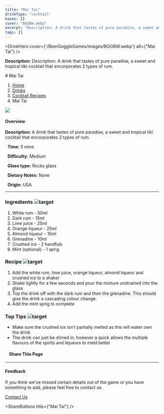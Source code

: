 ```yaml
---
title: "Mai Tai"
drinkType: "cocktail"
bases: []
cover: "BGGBW.webp"
excerpt: "Description: A drink that tastes of pure paradise, a sweet and tropical tiki cocktail that encorporates 2 types of rum."
tags: []
---
```



<DrinkHero
  cover={'/BeerGoggleGames/images/BGGBW.webp'}
  alt={"Mai Tai"}
/>

<DrinkSection title="Overview" icon="/BeerGoggleGames/images/info.webp">
<p><strong>Description:</strong> Description: A drink that tastes of pure paradise, a sweet and tropical tiki cocktail that encorporates 2 types of rum.</p>
</DrinkSection>

<DrinkSection title="Ingredients" icon="/BeerGoggleGames/images/liquor.webp">
<!-- Add ingredients -->
</DrinkSection>

<DrinkSection title="Method" icon="/BeerGoggleGames/images/question.webp">
# Mai Tai

1.  [Home](/)
2.  [Drinks](drinks)
3.  [Cocktail Recipes](drinks/cocktailrecipes)
4.  Mai Tai

![](/images/mai-tai.webp)

#### Overview

**Description:** A drink that tastes of pure paradise, a sweet and tropical tiki cocktail that encorporates 2 types of rum.

  **Time:** 5 mins

  **Difficulty:** Medium

  **Glass type:** Rocks glass

  **Dietary Notes:** None

  **Origin:** USA

* * *

### Ingredients ![target](/images/liquor.webp)

1.  White rum - 50ml
2.  Dark rum - 15ml
3.  Lime juice - 25ml
4.  Orange liqueur - 25ml
5.  Almond liqueur - 15ml
6.  Grenadine - 10ml
7.  Crushed ice - 2 handfuls
8.  Mint (optional) - 1 sprig

### Recipe ![target](/images/rules.webp)

1.  Add the white rum, lime juice, orange liqueur, almond liqueur and crushed ice to a shaker
2.  Shake lightly for a few seconds and pour the mixture unstrained into the glass
3.  Top the drink off with the dark rum and then the grenadine. This should give the drink a cascading colour change.
4.  Add the mint sprig to complete

### Top Tips ![target](/images/lightbulb.webp)

-   Make sure the crushed ice isn't partially melted as this will water own the drink
-   The drink can just be stirred in, however a quick allows the multiple flavours of the spirits and liqueurs to meld better

####     Share This Page

[](https://www.facebook.com/sharer/sharer.php?u=beergogglegames.co.uk/Drinks/CocktailRecipes/mai-tai)[](https://www.instagram.com/direct/new/)[](https://twitter.com/intent/tweet?url=beergogglegames.co.uk/Drinks/CocktailRecipes/mai-tai)

* * *

#### Feedback

If you think we've missed certain details out of the game or you have something to add, please feel free to contact us.

  
  
  
[Contact Us](contact)
</DrinkSection>



<ShareButtons title={"Mai Tai"} />
<FeedbackCard></FeedbackCard>
